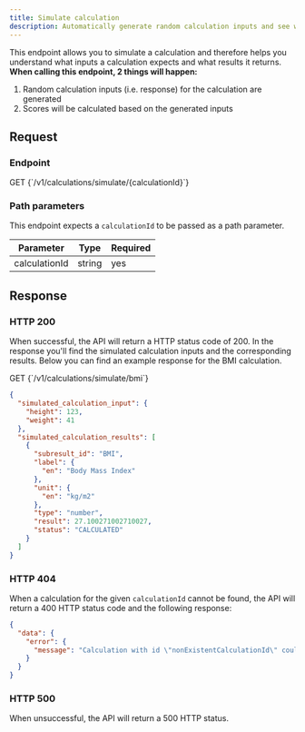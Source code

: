 ```yaml
---
title: Simulate calculation
description: Automatically generate random calculation inputs and see what the calculation returns
---
```


This endpoint allows you to simulate a calculation and therefore helps you understand what inputs a calculation expects and what results it returns. **When calling this endpoint, 2 things will happen:**

1. Random calculation inputs (i.e. response) for the calculation are generated
2. Scores will be calculated based on the generated inputs

## Request

### Endpoint

<p>
  <span className="pr-2 font-semibold text-sky-500 dark:text-sky-400">GET</span>
  <span className="text-gray-600 dark:text-gray-300 font-semibold">
    {`/v1/calculations/simulate/{calculationId}`}
  </span>
</p>

### Path parameters

This endpoint expects a `calculationId` to be passed as a path parameter.

<div className="table-wrapper">
  <table>
    <thead>
      <tr>
        <th>Parameter</th>
        <th>Type</th>
        <th>Required</th>
      </tr>
    </thead>
    <tbody>
      <tr>
        <td>calculationId</td>
        <td>string</td>
        <td>yes</td>
      </tr>
    </tbody>
  </table>
</div>

## Response

### HTTP 200

When successful, the API will return a HTTP status code of 200. In the response you'll find the simulated calculation inputs and the corresponding results. Below you can find an example response for the BMI calculation.

<div className="mb-2">
  <span className="pr-2 font-semibold text-sky-500 dark:text-sky-400">GET</span>
  <span className="text-gray-600 dark:text-gray-300 font-semibold">
    {`/v1/calculations/simulate/bmi`}
  </span>
</div>

```json
{
  "simulated_calculation_input": {
    "height": 123,
    "weight": 41
  },
  "simulated_calculation_results": [
    {
      "subresult_id": "BMI",
      "label": {
        "en": "Body Mass Index"
      },
      "unit": {
        "en": "kg/m2"
      },
      "type": "number",
      "result": 27.100271002710027,
      "status": "CALCULATED"
    }
  ]
}
```

### HTTP 404

When a calculation for the given `calculationId` cannot be found, the API will return a 400 HTTP status code and the following response:

```json
{
  "data": {
    "error": {
      "message": "Calculation with id \"nonExistentCalculationId\" could not be found."
    }
  }
}
```

### HTTP 500

When unsuccessful, the API will return a 500 HTTP status.
